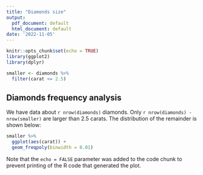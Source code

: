 ---
title: "Diamonds size"
output:
  pdf_document: default
  html_document: default
date: '2022-11-05'
---

```{r setup, include=FALSE}
knitr::opts_chunk$set(echo = TRUE)
library(ggplot2)
library(dplyr)

smaller <- diamonds %>% 
  filter(carat <= 2.5)
```

## Diamonds frequency analysis

We have data about `r nrow(diamonds)` diamonds. Only
`r nrow(diamonds) - nrow(smaller)` are larger than
2.5 carats. The distribution of the remainder is shown
below:

```{r, echo=FALSE}
smaller %>% 
  ggplot(aes(carat)) + 
  geom_freqpoly(binwidth = 0.01)
```

Note that the `echo = FALSE` parameter was added to the code chunk to prevent printing of the R code that generated the plot.
